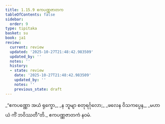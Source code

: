 ```yaml
---
title: 1.15.9 ဧကပဏ္ဏဇာတက
tableOfContents: false
sidebar:
  order: 9
type: tipitaka
basket: su
book: ja1
review:
  current: review
  updated: '2025-10-27T21:48:42.983509'
  updated_by: ''
  notes: ''
  history:
  - state: review
    date: '2025-10-27T21:48:42.983509'
    updated_by: ''
    notes: ''
    previous_state: draft
---
```



<ReviewStatus review={frontmatter.review} showDetails={true} />

<HypothesisAnnotation frontmatter={frontmatter} />

<DynamicBreadcrumb />

<Division number="149" book="ja1" e="ch" v="22" p="34">

<Paragraph number="329" type="verses" book="ja1">
_“ဧကပဏ္ဏော အယံ ရုက္ခော,_  
_န ဘူမျာ စတုရင်္ဂုလော;_  
_ဖလေန ဝိသကပ္ပေန,_  
_မဟာယံ ကိံ ဘဝိဿတီ”တိ._  


</Paragraph>
</Division>

<Paragraph number="330" type="center" book="ja1">
ဧကပဏ္ဏဇာတကံ နဝမံ.
</Paragraph>